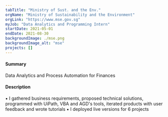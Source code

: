 ```yaml
---
tabTitle: "Ministry of Sust. and the Env."
orgName: "Ministry of Sustainability and the Environment"
orgLink: "https://www.mse.gov.sg"
myJob: "Data Analytics and Programming Intern"
startDate: 2021-05-01
endDate: 2021-08-30
backgroundImage: ./mse.png
backgroundImage_alt: "mse"
projects: []
---
```


<h4>Summary</h4>
Data Analytics and Process Automation for Finances

<h4>Description</h4>
▪ I gathered business requirements, proposed technical solutions, programmed with UiPath, VBA
and AGD's tools, iterated products with user feedback and wrote tutorials 
▪ I deployed live versions for 6 projects